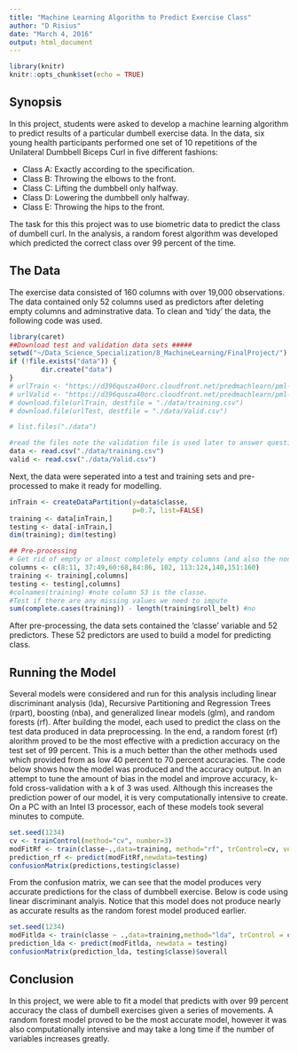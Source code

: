 ```yaml
---
title: "Machine Learning Algorithm to Predict Exercise Class"
author: "D Risius"
date: "March 4, 2016"
output: html_document
---
```


```r
library(knitr)
knitr::opts_chunk$set(echo = TRUE)
```

## Synopsis

In this project, students were asked to develop a machine learning algorithm to predict results of a particular dumbell exercise data.  In the data, six young health participants performed one set of 10 repetitions of the Unilateral Dumbbell Biceps Curl in five different fashions: 

* Class A: Exactly according to the specification.
* Class B: Throwing the elbows to the front.
* Class C: Lifting the dumbbell only halfway.
* Class D: Lowering the dumbbell only halfway.
* Class E: Throwing the hips to the front.

The task for this this project was to use biometric data to predict the class of dumbell curl. In the analysis, a random forest algorithm was developed which predicted the correct class over 99 percent of the time. 

## The Data

The exercise data consisted of 160 columns with over 19,000 observations.  The data contained only 52 columns used as predictors after deleting empty columns and adminstrative data.  To clean and 'tidy' the data, the following code was used.   

```r
library(caret)
##Download test and validation data sets #####
setwd("~/Data_Science_Specialization/8_MachineLearning/FinalProject/")
if (!file.exists("data")) {
        dir.create("data")
}
# urlTrain <- "https://d396qusza40orc.cloudfront.net/predmachlearn/pml-training.csv"
# urlValid <- "https://d396qusza40orc.cloudfront.net/predmachlearn/pml-testing.csv"
# download.file(urlTrain, destfile = "./data/training.csv")
# download.file(urlTest, destfile = "./data/Valid.csv")

# list.files("./data")

#read the files note the validation file is used later to answer questions in a  quiz:
data <- read.csv("./data/training.csv")
valid <- read.csv("./data/Valid.csv")
```

Next, the data were seperated into a test and training sets and pre-processed to make it ready for modelling.

```r
inTrain <- createDataPartition(y=data$classe,
                               p=0.7, list=FALSE)
training <- data[inTrain,]
testing <- data[-inTrain,]
dim(training); dim(testing)

## Pre-processing
# Get rid of empty or almost completely empty columns (and also the non-predictors)
columns <- c(8:11, 37:49,60:68,84:86, 102, 113:124,140,151:160)
training <- training[,columns]
testing <- testing[,columns]
#colnames(training) #note column 53 is the classe.
#Test if there are any missing values we need to impute
sum(complete.cases(training)) - length(training$roll_belt) #no
```

After pre-processing, the data sets contained the 'classe' variable and 52 predictors.  These 52 predictors are used to build a model for predicting class.

## Running the Model

Several models were considered and run for this analysis including linear discriminant analysis (lda), Recursive Partitioning and Regression Trees (rpart), boosting (nba), and generalized linear models (glm), and random forests (rf).  After building the model, each used to predict the class on the test data produced in data preprocessing.  In the end, a random forest (rf) alorithm proved to be the most effective with a prediction accuracy on the test set of 99 percent.  This is a much better than the other methods used which provided from as low 40 percent to 70 percent accuracies.  The code below shows how the model was produced and the accuracy output.  In an attempt to tune the amount of bias in the model and improve accuracy, k-fold cross-validation with a k of 3 was used.  Although this increases the prediction power of our model, it is very computationally intensive to create.  On a PC with an Intel I3 processor, each of these models took several minutes to compute.

```r
set.seed(1234)
cv <- trainControl(method="cv", number=3)
modFitRf <- train(classe~.,data=training, method="rf", trControl=cv, verbose=F)
prediction_rf <- predict(modFitRf,newdata=testing)
confusionMatrix(predictions,testing$classe)
```

From the confusion matrix, we can see that the model produces very accurate predictions for the class of dumbbell exercise.  Below is code using linear discriminant analyis.  Notice that this model does not produce nearly as accurate results as the random forest model produced earlier.

```r
set.seed(1234)
modFitlda <- train(classe ~ .,data=training,method="lda", trControl = cv)
prediction_lda <- predict(modFitlda, newdata = testing)
confusionMatrix(prediction_lda, testing$classe)$overall
```

## Conclusion

In this project, we were able to fit a model that predicts with over 99 percent accuracy the class of dumbell exercises given a series of movements.  A random forest model proved to be the most accurate model, however it was also computationally intensive and may take a long time if the number of variables increases greatly.